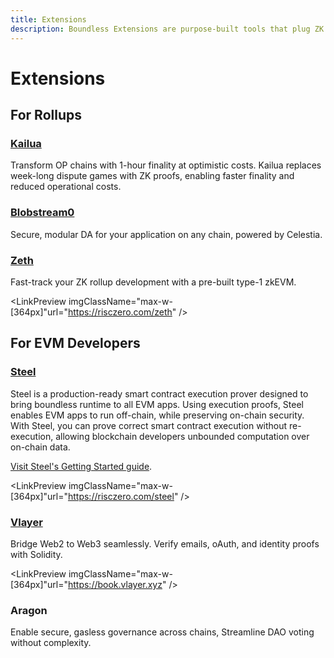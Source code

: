 ```yaml
---
title: Extensions
description: Boundless Extensions are purpose-built tools that plug ZK capabilities directly into your existing stack.
---
```



# Extensions

## For Rollups

### [Kailua](https://risczero.com/blog/kailua-how-it-works)

Transform OP chains with 1-hour finality at optimistic costs. Kailua replaces week-long dispute games with ZK proofs, enabling faster finality and reduced operational costs.

<LinkPreview  imgClassName="max-w-[364px]" url="https://risczero.com/blog/kailua-how-it-works"  />

### [Blobstream0](https://risczero.com/blog/powering-the-modular-expansion-with-blobstream-zero)

Secure, modular DA for your application on any chain, powered by Celestia.

<LinkPreview imgClassName="max-w-[364px]" url="https://risczero.com/blog/powering-the-modular-expansion-with-blobstream-zero"  />

### [Zeth](https://risczero.com/zeth)

Fast-track your ZK rollup development with a pre-built type-1 zkEVM.

<LinkPreview imgClassName="max-w-[364px]"url="https://risczero.com/zeth"  />

## For EVM Developers

### [Steel](https://risczero.com/steel)

Steel is a production-ready smart contract execution prover designed to bring boundless runtime to all EVM apps. Using execution proofs, Steel enables EVM apps to run off-chain, while preserving on-chain security. With Steel, you can prove correct smart contract execution without re-execution, allowing blockchain developers unbounded computation over on-chain data.

[Visit Steel's Getting Started guide](https://github.com/risc0/risc0-ethereum/tree/main/steel#getting-started-with-steel).

<LinkPreview imgClassName="max-w-[364px]"url="https://risczero.com/steel"  />

### [Vlayer](https://book.vlayer.xyz)

Bridge Web2 to Web3 seamlessly. Verify emails, oAuth, and identity proofs with Solidity.

<LinkPreview imgClassName="max-w-[364px]"url="https://book.vlayer.xyz"  />

### Aragon

Enable secure, gasless governance across chains, Streamline DAO voting without complexity.

<LinkPreview imgClassName="max-w-[364px]" url="https://www.aragon.org"  />

